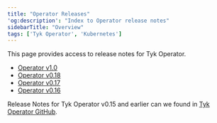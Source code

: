 ```yaml
---
title: "Operator Releases"
'og:description': "Index to Operator release notes"
sidebarTitle: "Overview"
tags: ['Tyk Operator', 'Kubernetes']
---
```


This page provides access to release notes for Tyk Operator. 

* [Operator v1.0](/5.6/product-stack/tyk-operator/release-notes/operator-1.0.md)
* [Operator v0.18](/5.6/product-stack/tyk-operator/release-notes/operator-0.18.md)
* [Operator v0.17](/5.6/product-stack/tyk-operator/release-notes/operator-0.17.md)
* [Operator v0.16](/5.6/product-stack/tyk-operator/release-notes/operator-0.16.md)

Release Notes for Tyk Operator v0.15 and earlier can we found in [Tyk Operator GitHub](https://github.com/TykTechnologies/tyk-operator/releases).
